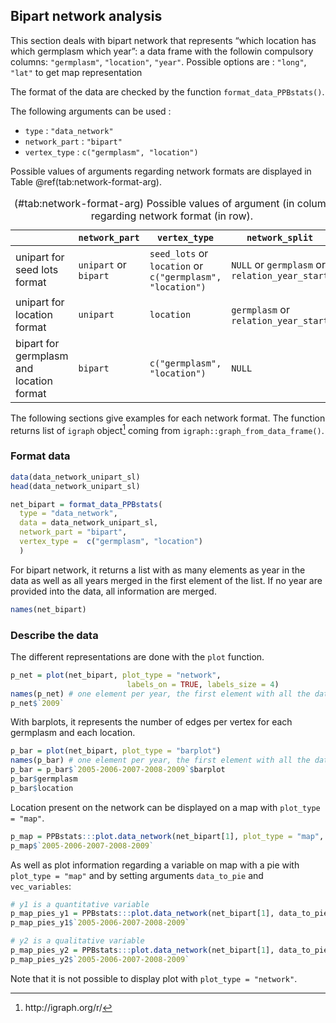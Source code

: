 ## Bipart network analysis
This section deals with bipart network that represents "which location has which germplasm which year": a data frame with the followin compulsory columns: `"germplasm"`, `"location"`, `"year"`.
Possible options are : `"long"`, `"lat"` to get map representation

The format of the data are checked by the function `format_data_PPBstats()`. 

The following arguments can be used :

- `type` : `"data_network"`
- `network_part` : `"bipart"`
- `vertex_type` : `c("germplasm", "location")`

Possible values of arguments regarding network formats are displayed in Table \@ref(tab:network-format-arg).

| | `network_part` | `vertex_type` | `network_split` | 
| --- | --- | --- | --- | 
| unipart for seed lots format |  `unipart` or  `bipart` |  `seed_lots` or `location` or  `c("germplasm", "location")` |  `NULL` or `germplasm` or `relation_year_start` | 
| unipart for location format |  `unipart` |  `location` |  `germplasm` or `relation_year_start` |
| bipart for germplasm and location format |  `bipart` |  `c("germplasm", "location")` |  `NULL` | 
Table: (\#tab:network-format-arg) Possible values of argument (in colum) regarding network format (in row).

The following sections give examples for each network format.
The function returns list of `igraph` object^[http://igraph.org/r/] coming from `igraph::graph_from_data_frame()`.

### Format data
```r
data(data_network_unipart_sl)
head(data_network_unipart_sl)
```

```r
net_bipart = format_data_PPBstats(
  type = "data_network",
  data = data_network_unipart_sl, 
  network_part = "bipart", 
  vertex_type =  c("germplasm", "location")
  )
```

For bipart network, it returns a list with as many elements as year in the data 
as well as all years merged in the first element of the list.
If no year are provided into the data, all information are merged.

```r
names(net_bipart)
```

### Describe the data

The different representations are done with the `plot` function.

```r
p_net = plot(net_bipart, plot_type = "network", 
                          labels_on = TRUE, labels_size = 4)
names(p_net) # one element per year, the first element with all the data
p_net$`2009`
```


With barplots, it represents the number of edges per vertex for each germplasm and each location.
```r
p_bar = plot(net_bipart, plot_type = "barplot")
names(p_bar) # one element per year, the first element with all the data
p_bar = p_bar$`2005-2006-2007-2008-2009`$barplot
p_bar$germplasm
p_bar$location
```


Location present on the network can be displayed on a map with `plot_type = "map"`.

```r
p_map = PPBstats:::plot.data_network(net_bipart[1], plot_type = "map", labels_on = "location")
p_map$`2005-2006-2007-2008-2009`
```

As well as plot information regarding a variable on map with a pie with `plot_type = "map"` and by setting arguments `data_to_pie` and `vec_variables`:

```r
# y1 is a quantitative variable
p_map_pies_y1 = PPBstats:::plot.data_network(net_bipart[1], data_to_pie, plot_type = "map", vec_variables = "y1")
p_map_pies_y1$`2005-2006-2007-2008-2009`
```

```r
# y2 is a qualitative variable
p_map_pies_y2 = PPBstats:::plot.data_network(net_bipart[1], data_to_pie, plot_type = "map", vec_variables = "y2")
p_map_pies_y2$`2005-2006-2007-2008-2009`
```

Note that it is not possible to display plot with `plot_type = "network"`.



